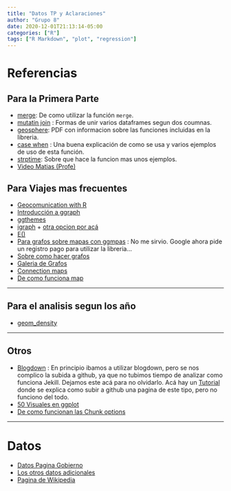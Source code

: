 ```yaml
---
title: "Datos TP y Aclaraciones"
author: "Grupo 8"
date: 2020-12-01T21:13:14-05:00
categories: ["R"]
tags: ["R Markdown", "plot", "regression"]
---
```


<style type="text/css">
.title {
  display: none;
}

#getting-started img {
  margin-right: 10px;
}

</style>


# Referencias

## Para la Primera Parte

* [merge](https://r-coder.com/funcion-merge-r/): De como utilizar la función `merge`.
* [mutatin join](https://dplyr.tidyverse.org/reference/mutate-joins.html) : Formas de unir varios dataframes segun dos coumnas.
* [geosphere](https://cran.r-project.org/web/packages/geosphere/geosphere.pdf): 
PDF con informacion sobre las funciones incluidas en la libreria.
* [case when](https://www.sharpsightlabs.com/blog/case-when-r/) : Una buena explicación de como se usa y varios ejemplos de uso de esta función.
* [strptime](https://statisticsglobe.com/strptime-strftime-r-example): Sobre que hace la funcion mas unos ejemplos.
* [Video Matias (Profe)](https://www.youtube.com/watch?v=TeYHHR4wNPI)

## Para Viajes mas frecuentes

* [Geocomunication with R](https://geocompr.robinlovelace.net/index.html)
* [Introducción a ggraph](https://www.data-imaginist.com/2017/ggraph-introduction-layouts/)
* [ggthemes](https://yutannihilation.github.io/allYourFigureAreBelongToUs/ggthemes/)
* [igraph](https://igraph.org/r/) + [otra opcion por acá](https://rstudio-pubs-static.s3.amazonaws.com/74248_3bd99f966ed94a91b36d39d8f21e3dc3.html)
* [E()](https://rdrr.io/cran/igraph/man/E.html)
* [Para grafos sobre mapas con ggmpas](https://www.datanalytics.com/2015/05/18/grafos-sobre-mapas/) : No me sirvio. Google ahora pide un registro pago para utilizar la libreria... 
* [Sobre como hacer grafos](https://rpubs.com/Karenrojas/grafos)
* [Galeria de Grafos](https://www.r-graph-gallery.com/248-igraph-plotting-parameters.html)
* [Connection maps](https://www.r-graph-gallery.com/how-to-draw-connecting-routes-on-map-with-r-and-great-circles.html)
* [De como funciona map](https://eriqande.github.io/rep-res-web/lectures/making-maps-with-R.html)

----------

## Para el analisis segun los año
* [geom_density](http://www.sthda.com/english/wiki/ggplot2-density-plot-quick-start-guide-r-software-and-data-visualization)

----------

## Otros
* [Blogdown](https://bookdown.org/yihui/blogdown/) : En principio ibamos a utilizar 
blogdown, pero se nos complico la subida a github, ya que no tubimos tiempo de analizar como funciona Jekill. Dejamos este acá para no olvidarlo.  Acá  hay un [Tutorial](https://www.caitlincasar.com/post/blogdown/) donde se explica como subir a github una pagina de este tipo, pero no funciono del todo.
* [50 Visuales en ggplot](http://r-statistics.co/Top50-Ggplot2-Visualizations-MasterList-R-Code.html)
* [De como funcionan las Chunk options](https://yihui.org/knitr/options/)

----------

# Datos 
* [Datos Pagina Gobierno](./202109-informe-misisterio.csv)
* [Los otros datos adicionales](./sna_abril_2021_fixed_encoding.csv)
* [Pagina de Wikipedia](https://en.wikipedia.org/wiki/List_of_airports_in_Argentina)

